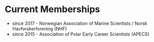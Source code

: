 # Current Memberships

  *  since 2017 - Norwegian Association of Marine Scientists / Norsk Havforskerforening (NHF)
  *  since 2015 - Association of Polar Early Career Scientists (APECS)